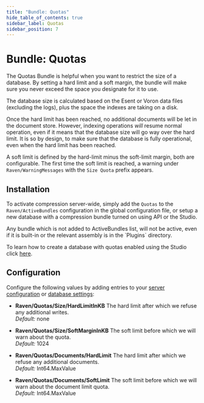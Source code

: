 ```yaml
---
title: "Bundle: Quotas"
hide_table_of_contents: true
sidebar_label: Quotas
sidebar_position: 7
---
```



# Bundle: Quotas

The Quotas Bundle is helpful when you want to restrict the size of a database. By setting a hard limit and a soft margin, the bundle will make sure you never exceed the space you designate for it to use.

The database size is calculated based on the Esent or Voron data files (excluding the logs), plus the space the indexes are taking on a disk.

Once the hard limit has been reached, no additional documents will be let in the document store. However, indexing operations _will_ resume normal operation, even if it means that the database size will go way over the hard limit. It is so by design, to make sure that the database is fully operational, even when the hard limit has been reached.

A soft limit is defined by the hard-limit minus the soft-limit margin, both are configurable. The first time the soft limit is reached, a warning  under `Raven/WarningMessages` with the `Size Quota` prefix appears.

## Installation

To activate compression server-wide, simply add the `Quotas` to the `Raven/ActiveBundles` configuration in the global configuration file, or setup a new database with a compression bundle turned on using API or the Studio.

<Admonition type="note" title="Important" id="important" href="#important">
Any bundle which is not added to ActiveBundles list, will not be active, even if it is built-in or the relevant assembly is in the `Plugins` directory.
</Admonition>

To learn how to create a database with quotas enabled using the Studio click [here](../../studio/overview/settings/quotas.mdx).

## Configuration

Configure the following values by adding entries to your [server configuration](../../server/configuration/configuration-options.mdx) or [database settings](../../server/administration/multiple-databases.mdx):

* **Raven/Quotas/Size/HardLimitInKB**
	The hard limit after which we refuse any additional writes.   
	_Default:_ none

* **Raven/Quotas/Size/SoftMarginInKB**
	The soft limit before which we will warn about the quota.   
	_Default:_ 1024

* **Raven/Quotas/Documents/HardLimit**
	The hard limit after which we refuse any additional documents.   
	_Default:_ Int64.MaxValue

* **Raven/Quotas/Documents/SoftLimit**
	The soft limit before which we will warn about the document limit quota.   
	_Default:_ Int64.MaxValue
